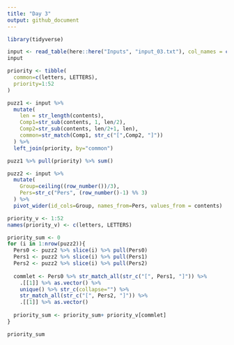 ```yaml
---
title: "Day 3"
output: github_document
---
```


```r
library(tidyverse)
```

```r
input <- read_table(here::here("Inputs", "input_03.txt"), col_names = c("contents"), skip_empty_rows=FALSE)
input
```



```r

priority <- tibble(
  common=c(letters, LETTERS),
  priority=1:52
)

puzz1 <- input %>%
  mutate(
    len = str_length(contents),
    Comp1=str_sub(contents, 1, len/2),
    Comp2=str_sub(contents, len/2+1, len),
    common=str_match(Comp1, str_c("[",Comp2, "]"))
  ) %>%
  left_join(priority, by="common")

puzz1 %>% pull(priority) %>% sum()

```

```r

puzz2 <- input %>%
  mutate(
    Group=ceiling((row_number())/3),
    Pers=str_c("Pers", (row_number()-1) %% 3)
  ) %>%
  pivot_wider(id_cols=Group, names_from=Pers, values_from = contents) 

priority_v <- 1:52
names(priority_v) <- c(letters, LETTERS)

priority_sum <- 0
for (i in 1:nrow(puzz2)){
  Pers0 <- puzz2 %>% slice(i) %>% pull(Pers0)
  Pers1 <- puzz2 %>% slice(i) %>% pull(Pers1)
  Pers2 <- puzz2 %>% slice(i) %>% pull(Pers2)
  
  commlet <- Pers0 %>% str_match_all(str_c("[", Pers1, "]")) %>% 
    .[[1]] %>% as.vector() %>%
    unique() %>% str_c(collapse="") %>%
    str_match_all(str_c("[", Pers2, "]")) %>%
    .[[1]] %>% as.vector()
  
  priority_sum <- priority_sum+ priority_v[commlet]
}

priority_sum

```

